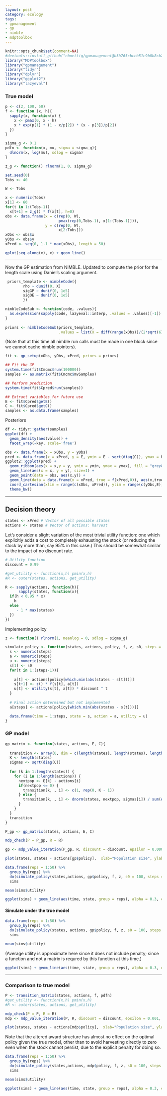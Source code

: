 ```yaml
---
layout: post
category: ecology
tags:
- gpmanagement
- gp
- nimble
- mdptoolbox
---
```



```r
knitr::opts_chunk$set(comment=NA)
#devtools::install_github("cboettig/gpmanagement@b3b765cbceb51c9b0b8cb2724e395353ec365df9")
library("MDPtoolbox")
library("gpmanagement")
library("tidyr")
library("dplyr")
library("ggplot2")
library("lazyeval")
```



### True model



```r
p <- c(2, 100, 50)
f <- function (x, h){
  sapply(x, function(x) {
    x <- pmax(0, x - h)
    x * exp(p[1] * (1 - x/p[2]) * (x - p[3])/p[2])
  })
}

sigma_g <- 0.1
pdfn <- function(x, mu, sigma = sigma_g){
  dlnorm(x, log(mu), sdlog = sigma)
}

z_g <- function() rlnorm(1, 0, sigma_g)

```



```r
set.seed(0)
Tobs <- 40

W <- Tobs

x <- numeric(Tobs)
x[1] <- 60
for(t in 1:(Tobs-1))
  x[t+1] = z_g() * f(x[t], h=0)
obs <- data.frame(x = c(rep(0, W), 
                        pmax(rep(0,Tobs-1), x[1:(Tobs-1)])), 
                  y = c(rep(0, W), 
                        x[2:Tobs]))
xObs <- obs$x
yObs <- obs$y
xPred <- seq(0, 1.1 * max(xObs), length = 50)
```

```r
qplot(seq_along(x), x) + geom_line()
```



-------------------------------------------------

Now the GP estimation from NIMBLE.  Updated to compute the prior for the length scale using Daniel's scaling argument.  


```r
 priors_template <- nimbleCode({
        rho ~ dunif(0, X)
        sigGP ~ dunif(0, 1e5)
        sigOE ~ dunif(0, 1e5)
        })  

nimbleCodeSub <- function(code, .values){
  as.expression(sapply(code, lazyeval::interp, .values = .values)[-1])
}
  
priors <- nimbleCodeSub(priors_template, 
                        .values = list(X = diff(range(xObs))/(2*sqrt(6))) )
```


(Note that at this time all nimble run calls must be made in one block since we cannot cache nimble pointers).


```r
fit <- gp_setup(xObs, yObs, xPred, priors = priors)

## Fit the GP
system.time(fit$Cmcmc$run(100000))
samples <- as.matrix(fit$Cmcmc$mvSamples)

## Perform prediction
system.time(fit$Cpred$run(samples))

## Extract variables for future use
E <- fit$Cpred$getE()
C <- fit$Cpred$getC()
samples <- as.data.frame(samples)
```



Posteriors

```r
df <- tidyr::gather(samples)
ggplot(df) + 
  geom_density(aes(value)) + 
  facet_wrap(~key, scale='free')
```  



```r
obs <- data.frame(x = xObs, y = yObs)
pred <- data.frame(x = xPred, y = E, ymin = E - sqrt(diag(C)), ymax = E + sqrt(diag(C)))
ggplot2::ggplot(pred) + 
  geom_ribbon(aes(x = x,y = y, ymin = ymin, ymax = ymax), fill = "grey80") +
  geom_line(aes(x = x, y = y), size=1) + 
  geom_point(data = obs, aes(x,y)) +
  geom_line(data = data.frame(x = xPred, true = f(xPred,0)), aes(x,true), col="red") + 
  coord_cartesian(xlim = range(c(xObs, xPred)), ylim = range(c(yObs,E))) +
  theme_bw() 

```



-------------------------------

## Decision theory


```r
states <- xPred # Vector of all possible states
actions <- states # Vector of actions: harvest
```


Let's consider a slight variation of the most trivial utility function: one which explicitly adds a cost to completely exhausting the stock (or reducing the stock by more than, say 95% in this case.)  This should be somewhat similar to the impact of no discount rate.

```r
# Utility function
discount = 0.99

#get_utility <- function(x,h) pmin(x,h)
#R <- outer(states, actions, get_utility)

R <- sapply(actions, function(h){
      sapply(states, function(x){
  if(h < 0.95 * x)
    h
  else 
	 - 1 * max(states)
  })
})

```




Implementing policy

```r
z <- function() rlnorm(1, meanlog = 0, sdlog = sigma_g)

simulate_policy <- function(states, actions, policy, f, z, s0, steps = 50, utility = function(s,a) NA, discount = 1){
  s <- numeric(steps)
  a <- numeric(steps)
  u <- numeric(steps)
  s[1] <- s0
  for(t in 1:(steps-1)){
    
    a[t] <- actions[policy[which.min(abs(states - s[t]))]]
    s[t+1] <- z() * f(s[t], a[t])
    u[t] <- utility(s[t], a[t]) * discount ^ t
  }
  
  # Final action determined but not implemented
  a[steps] <- actions[policy[which.min(abs(states - s[t]))]]

  data.frame(time = 1:steps, state = s, action = a, utility = u)
}
```





### GP model



```r
gp_matrix <- function(states, actions, E, C){
  
  transition <- array(0, dim = c(length(states), length(states), length(actions)))
  K <- length(states)
  sigmas <- sqrt(diag(C))
  
  for (k in 1:length(states)) {
    for (i in 1:length(actions)) {
      nextpop <- E[k] - actions[i]
      if(nextpop <= 0) {
        transition[k, , i] <- c(1, rep(0, K - 1))
      } else {
        transition[k, , i] <- dnorm(states, nextpop, sigmas[i]) / sum(dnorm(states, nextpop, sigmas[i]))
      }
    }
  }
  transition
}

P_gp <- gp_matrix(states, actions, E, C)
```



```r
mdp_check(P = P_gp, R = R)

gp <- mdp_value_iteration(P_gp, R, discount = discount, epsilon = 0.00001, max_iter = 5e3, V0 = numeric(length(states)))

```



```r
plot(states, states - actions[gp$policy],  xlab="Population size", ylab="Escapement")
```



```r
data.frame(reps = 1:50) %>% 
  group_by(reps) %>% 
  do(simulate_policy(states,actions, gp$policy, f, z, s0 = 100, steps = 20, utility = pmin, discount = discount)[c("time", "state", "utility")]) ->
  sims 

mean(sims$utility)

```


```r
ggplot(sims) + geom_line(aes(time, state, group = reps), alpha = 0.3, col = "darkblue")
```






#### Simulate under the true model

```r
data.frame(reps = 1:50) %>% 
  group_by(reps) %>% 
  do(simulate_policy(states, actions, gp$policy, f, z, s0 = 100, steps = 20, utility = pmin, discount = discount)[c("time", "state", "utility")]) ->
  sims 

mean(sims$utility)

```

(Average utility is approximate here since it does not include penalty; since a function and not a matrix is requred by this function at this time.)


```r
ggplot(sims) + geom_line(aes(time, state, group = reps), alpha = 0.3, col = "darkblue")
```


------------

### Comparison to true model


```r
P <- transition_matrix(states, actions, f, pdfn)
#get_utility <- function(x,h) pmin(x,h)
#R <- outer(states, actions, get_utility)
```


```r
mdp_check(P = P, R = R)
mdp <- mdp_value_iteration(P, R, discount = discount, epsilon = 0.001, max_iter = 5e3, V0 = numeric(length(states)))

```



```r
plot(states, states - actions[mdp$policy],  xlab="Population size", ylab="Escapement")
```


Note that the altered award structure has almost no effect on the optimal policy given the true model, other than to avoid harvesting directly to zero even when the stock cannot persist, due to the explicit penalty for doing so.


```r

data.frame(reps = 1:50) %>% 
  group_by(reps) %>% 
  do(simulate_policy(states,actions, mdp$policy, f, z, s0 = 100, steps = 20, utility = pmin, discount = discount)[c("time", "state", "utility")]) ->
  sims 

mean(sims$utility)
```




```r
ggplot(sims) + geom_line(aes(time, state, group = reps), alpha = 0.3, col = "darkblue")
```


